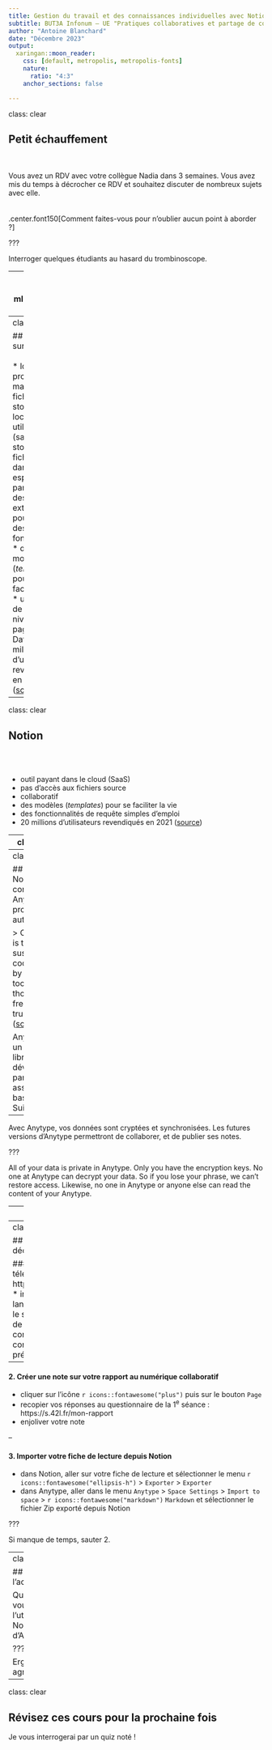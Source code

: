 ```yaml
---
title: Gestion du travail et des connaissances individuelles avec Notion
subtitle: BUT3A Infonum – UE "Pratiques collaboratives et partage de connaissances"
author: "Antoine Blanchard"
date: "Décembre 2023"
output:
  xaringan::moon_reader:
    css: [default, metropolis, metropolis-fonts]
    nature:
      ratio: "4:3"
    anchor_sections: false

---
```

class: clear

## Petit échauffement
<br />
<br />
Vous avez un RDV avec votre collègue Nadia dans 3 semaines. Vous avez mis du temps à décrocher ce RDV et souhaitez discuter de nombreux sujets avec elle.
<br />
<br />
<br />
.center.font150[Comment faites-vous pour n'oublier aucun point à aborder ?]

???

Interroger quelques étudiants au hasard du trombinoscope.

---
class: inverse, mline, center, middle

# D'Obsidian à Notion
---
class: clear

## Rappels sur Obsidian
<br />
<br />
* logiciel propriétaire mais gratuit
* fichiers .md stockés en local
* un seul utilisateur (sauf à stocker les fichiers .md dans un espace partagé)
* des extensions pour ajouter des fonctionnalités
* des modèles (*templates*) pour se faciliter la vie
* un langage de requête (au niveau de la page) : Dataview
* 1 million d'utilisateurs revendiqués en 2021 ([source](https://www.fastcompany.com/90960653/why-people-are-obsessed-with-obsidian-the-indie-darling-of-notetaking-apps))

---
class: clear

## Notion
<br />
<br />

* outil payant dans le cloud (SaaS)
* pas d'accès aux fichiers source
* collaboratif
* des modèles (*templates*) pour se faciliter la vie
* des fonctionnalités de requête simples d'emploi
* 20 millions d'utilisateurs revendiqués en 2021 ([source](https://www.fastcompany.com/90960653/why-people-are-obsessed-with-obsidian-the-indie-darling-of-notetaking-apps))

---
class: clear

## On s'y met ? À la découverte de Notion !

https://www.notion.so/but-infonum/Accueil-0d82172e67704d5eae9fcc0a387329d3

???

Créer l'ensemble de l'activité un espace d'équipe dédié BUT3 Infonum.

Créer un accès invité pour chaque étudiant·e : en haut à droite de la page, cliquez sur Partager, puis sur le bouton Inviter.

Après 1h : ils ont lu leur texte
Pause de 15'
Après 2h : ils ont fini leur fiche de lecture
Pause de 10'
Après 3h : ils ont fini l'activité Notion et ont installé Anytype

---
class: clear

## Limites de Notion : la confidentialité
<br />
Anytype propose une autre vision :

> Our mission is to empower sustainable cooperation by building tools for thought, freedom and trust. ([source](https://anytype.io/why/mission/))

Anytype est un logiciel libre développé par une association basée en Suisse.

--

Avec Anytype, vos données sont cryptées et synchronisées. Les futures versions d'Anytype permettront de collaborer, et de publier ses notes.

???

All of your data is private in Anytype. Only you have the encryption keys. No one at Anytype can decrypt your data. So if you lose your phrase, we can’t restore access. Likewise, no one in Anytype or anyone else can read the content of your Anytype.

---
class: clear

## Anytype en vidéo
<br />
<br />
.center[<iframe title="vimeo-player" src="https://player.vimeo.com/video/848056412?h=7ee3b08a5c" width="640" height="360" frameborder="0"    allowfullscreen></iframe>]

---
class: clear

## On s'y met ? À la découverte d'Anytype !

#### 1. Installer Anytype
* télécharger Anytype sur https://download.anytype.io/
* installer le logiciel et le lancer
* créer un compte et le sécuriser avec une phrase de récupération (à conserver confidentiellement et précieusement)

--

#### 2. Créer une note sur votre rapport au numérique collaboratif

* cliquer sur l'icône `r icons::fontawesome("plus")` puis sur le bouton `Page`
* recopier vos réponses au questionnaire de la 1<sup>e</sup> séance : https://s.42l.fr/mon-rapport
* enjoliver votre note

--

#### 3. Importer votre fiche de lecture depuis Notion

* dans Notion, aller sur votre fiche de lecture et sélectionner le menu `r icons::fontawesome("ellipsis-h")` > `Exporter` > `Exporter`
* dans Anytype, aller dans le menu `Anytype` > `Space Settings` > `Import to space` > `r icons::fontawesome("markdown")` `Markdown` et sélectionner le fichier Zip exporté depuis Notion

???

Si manque de temps, sauter 2.

---
class: clear

## Bilan de l'activité

Que pensez-vous de l'utilisation de Notion ? Et d'Anytype ?

???

Ergonomique, agréable…

---
class: clear

## Révisez ces cours pour la prochaine fois

Je vous interrogerai par un quiz noté !